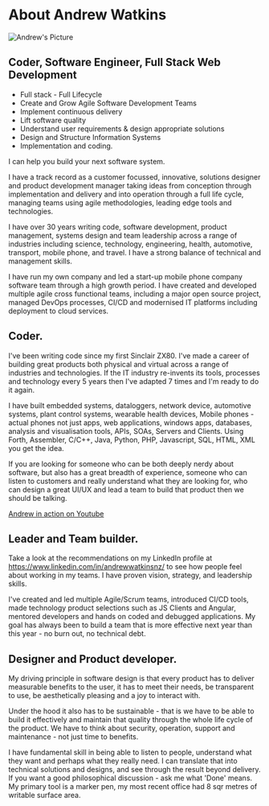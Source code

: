 # About Andrew Watkins

![Andrew's Picture](/images/andrew-watkins-thumb.jpg)

## Coder, Software Engineer, Full Stack Web Development

  * Full stack - Full Lifecycle
  * Create and Grow Agile Software Development Teams
  * Implement continuous delivery
  * Lift software quality
  * Understand user requirements & design appropriate solutions
  * Design and Structure Information Systems
  * Implementation and coding.

I can help you build your next software system.

I have a track record as a customer focussed, innovative, solutions designer and product development manager taking ideas from conception through implementation and delivery and into operation through a full life cycle, managing teams using agile methodologies, leading edge tools and technologies. 

I have over 30 years writing code, software development, product management, systems design and team leadership across a range of industries including science, technology, engineering, health, automotive, transport, mobile phone, and travel. I have a strong balance of technical and management skills.

I have run my own company and led a start-up mobile phone company software team through a high growth period. I have created and developed multiple agile cross functional teams, including a major open source project, managed DevOps processes, CI/CD and modernised IT platforms including deployment to cloud services.


## Coder.
I've been writing code since my first Sinclair ZX80. I've made a career of building great products both physical and virtual across a range of industries and technologies. If the IT industry re-invents its tools, processes and technology every 5 years then I've adapted 7 times and I'm ready to do it again.

I have built embedded systems, dataloggers, network device, automotive systems, plant control systems, wearable health devices, Mobile phones - actual phones not just apps, web applications, windows apps, databases, analysis and visualisation tools, APIs, SOAs, Servers and Clients. Using Forth, Assembler, C/C++, Java, Python, PHP, Javascript, SQL, HTML, XML you get the idea.

If you are looking for someone who can be both deeply nerdy about software, but also has a great breadth of experience, someone who can listen to customers and really understand what they are looking for, who can design a great UI/UX and lead a team to build that product then we should be talking.

[Andrew in action on Youtube](https://www.youtube.com/playlist?list=PL5ZhMU9Mc3JFxQpqr4FAMS5BovfQSbrQ0)

## Leader and Team builder.
Take a look at the recommendations on my LinkedIn profile at https://www.linkedin.com/in/andrewwatkinsnz/ to see how people feel about working in my teams. I have proven vision, strategy, and leadership skills.

I've created and led multiple Agile/Scrum teams, introduced CI/CD tools, made technology product selections such as JS Clients and Angular, mentored developers and hands on coded and debugged applications. My goal has always been to build a team that is more effective next year than this year - no burn out, no technical debt.

## Designer and Product developer.
My driving principle in software design is that every product has to deliver measurable benefits to the user, it has to meet their needs, be transparent to use, be aesthetically pleasing and a joy to interact with.

Under the hood it also has to be sustainable - that is we have to be able to build it effectively and maintain that quality through the whole life cycle of the product. We have to think about security, operation, support and maintenance - not just time to benefits.

I have fundamental skill in being able to listen to people, understand what they want and perhaps what they really need. I can translate that into technical solutions and designs, and see through the result beyond delivery.
If you want a good philosophical discussion - ask me what 'Done' means. My primary tool is a marker pen, my most recent office had 8 sqr metres of writable surface area.

